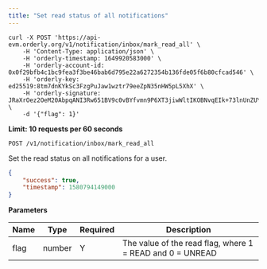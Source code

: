 ```yaml
---
title: "Set read status of all notifications"
---
```


<RequestExample>

```shell cURL
curl -X POST 'https://api-evm.orderly.org/v1/notification/inbox/mark_read_all' \
    -H 'Content-Type: application/json' \
    -H 'orderly-timestamp: 1649920583000' \
    -H 'orderly-account-id: 0x0f29bfb4c1bc9fea3f3be46bab6d795e22a6272354b136fde05f6b80cfcad546' \
    -H 'orderly-key: ed25519:8tm7dnKYkSc3FzgPuJaw1wztr79eeZpN35nHW5pL5XhX' \
    -H 'orderly-signature: JRaXrOez2OeM20AbpqANI3Rw651BV9c0vBYfvmn9P6XT3jiwWltIKOBNvqEIk+73lnUnZUYyv2m+M1KIQWmPAA==' \
    -d '{"flag": 1}'
```
</RequestExample>

**Limit: 10 requests per 60 seconds**

`POST /v1/notification/inbox/mark_read_all`

Set the read status on all notifications for a user.

<ResponseExample>

```json Response
{
    "success": true,
    "timestamp": 1580794149000
}
```
</ResponseExample>

**Parameters**

| Name               | Type    | Required | Description                                                |
| ------------------ | ------- | -------- | -----------------------------------------------------------|
| flag               | number  | Y        | The value of the read flag, where 1 = READ and 0 = UNREAD  |